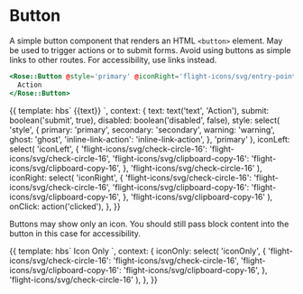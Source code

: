 
<Meta title="Rose/Button" component="Button" />

# Button

A simple button component that renders an HTML `<button>` element. May be used
to trigger actions or to submit forms. Avoid using buttons as simple links to
other routes. For accessibility, use links instead.

```handlebars
<Rose::Button @style='primary' @iconRight='flight-icons/svg/entry-point-16'>
  Action
</Rose::Button>
```

<Preview>
  <Story name="Advanced">
    {{
      template: hbs`
      <Rose::Button
        @submit={{submit}}
        @disabled={{disabled}}
        @style={{style}}
        @iconLeft={{iconLeft}}
        @iconRight={{iconRight}}
        {{on "click" onClick}}
      >
        {{text}}
      </Rose::Button>
    `,
      context: {
        text: text('text', 'Action'),
        submit: boolean('submit', true),
        disabled: boolean('disabled', false),
        style: select(
          'style',
          {
            primary: 'primary',
            secondary: 'secondary',
            warning: 'warning',
            ghost: 'ghost',
            'inline-link-action': 'inline-link-action',
          },
          'primary'
        ),
        iconLeft: select(
          'iconLeft',
          {
            'flight-icons/svg/check-circle-16':
              'flight-icons/svg/check-circle-16',
            'flight-icons/svg/clipboard-copy-16':
              'flight-icons/svg/clipboard-copy-16',
          },
          'flight-icons/svg/check-circle-16'
        ),
        iconRight: select(
          'iconRight',
          {
            'flight-icons/svg/check-circle-16':
              'flight-icons/svg/check-circle-16',
            'flight-icons/svg/clipboard-copy-16':
              'flight-icons/svg/clipboard-copy-16',
          },
          'flight-icons/svg/clipboard-copy-16'
        ),
        onClick: action('clicked'),
      },
    }}
  </Story>
</Preview>

Buttons may show only an icon. You should still pass block content into the
button in this case for accessibility.

<Preview>
  <Story name="Icon Only">
    {{
      template: hbs`
      <Rose::Button @style="secondary" @iconOnly={{iconOnly}}>
        Icon Only
      </Rose::Button>
    `,
      context: {
        iconOnly: select(
          'iconOnly',
          {
            'flight-icons/svg/check-circle-16':
              'flight-icons/svg/check-circle-16',
            'flight-icons/svg/clipboard-copy-16':
              'flight-icons/svg/clipboard-copy-16',
          },
          'flight-icons/svg/check-circle-16'
        ),
      },
    }}
  </Story>
</Preview>
